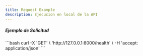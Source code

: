 ```yaml
---
title: Request Example
description: Ejecucion en local de la API
---
```





##### Ejemplo de Solicitud

   <Tabs>
  <TabItem label="curl">
  ```bash
  curl -X 'GET' \
    'http://127.0.0.1:8000/health' \
    -H 'accept: application/json'
   ```
   </TabItem>

</Tabs>
